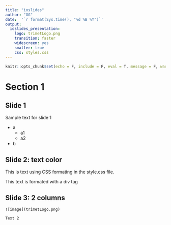 ```yaml
---
title: "ioslides"
author: "OG"
date:  '`r format(Sys.time(), "%d %B %Y")`'
output: 
  ioslides_presentation: 
    logo: trimetLogo.png
    transition: faster
    widescreen: yes
    smaller: true
    css: styles.css
---
```


```r
knitr::opts_chunk$set(echo = F, include = F, eval = T, message = F, warning = F, cache = F, fig.width = 9, fig.height = 5)
```

# Section 1

## Slide 1

Sample text for slide 1

-   a
    -   a1
    -   a2
-   b

## Slide 2: text color {.blue}

This is text using CSS formating in the style.css file.

::: red
This text is formated with a div tag
:::

## Slide 3: 2 columns

::: columns-2
    ![image](trimetLogo.png)

    Text 2
:::
